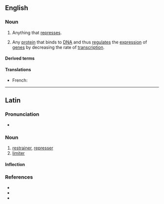 {{also|Repressor}}
==English==

===Noun===
{{wikipedia}}
{{en-noun}}

# Anything that [[repress]]es.
# {{lb|en|genetics}} Any [[protein]] that binds to [[DNA]] and thus [[regulate]]s the [[expression]] of [[gene]]s by decreasing the rate of [[transcription]].

====Derived terms====
{{der2|lang=en
|corepressor
|antirepressor
|aporepressor
|transrepressor
|superrepressor}}

====Translations====
{{trans-top|protein that represses}}
* French: {{t+|fr|répresseur|m}}
{{trans-mid}}
{{trans-bottom}}

----

==Latin==

===Pronunciation===
* {{la-IPA|repressor}}

===Noun===
{{la-noun|repressor|repressōris|m|third}}

# [[restrainer]], [[represser]]
# [[limiter]]

====Inflection====
{{la-decl-3rd|repressor}}

===References===
* {{R:L&S}}
* {{R:Elementary Lewis}}
* {{R:Gaffiot}}